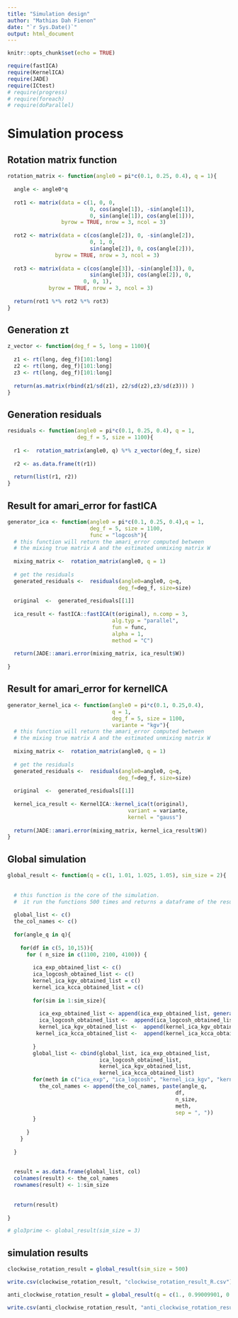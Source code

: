 ---
title: "Simulation design"
author: "Mathias Dah Fienon"
date: "`r Sys.Date()`"
output: html_document
---

```{r setup, include=FALSE}
knitr::opts_chunk$set(echo = TRUE)
```

```{r}
require(fastICA)
require(KernelICA)
require(JADE)
require(ICtest)
# require(progress)
# require(foreach)
# require(doParallel)
```

# Simulation process

## Rotation matrix function

```{r}
rotation_matrix <- function(angle0 = pi*c(0.1, 0.25, 0.4), q = 1){
  
  angle <- angle0*q
  
  rot1 <- matrix(data = c(1, 0, 0,
                          0, cos(angle[1]), -sin(angle[1]),
                          0, sin(angle[1]), cos(angle[1])), 
                 byrow = TRUE, nrow = 3, ncol = 3)
  
  rot2 <- matrix(data = c(cos(angle[2]), 0, -sin(angle[2]),
                          0, 1, 0,
                          sin(angle[2]), 0, cos(angle[2])), 
               byrow = TRUE, nrow = 3, ncol = 3)
  
  rot3 <- matrix(data = c(cos(angle[3]), -sin(angle[3]), 0,
                          sin(angle[3]), cos(angle[2]), 0,
                        0, 0, 1), 
             byrow = TRUE, nrow = 3, ncol = 3)
  
  return(rot1 %*% rot2 %*% rot3)
}

```

##  Generation zt

```{r}
z_vector <- function(deg_f = 5, long = 1100){
  
  z1 <- rt(long, deg_f)[101:long]
  z2 <- rt(long, deg_f)[101:long]
  z3 <- rt(long, deg_f)[101:long]
  
  return(as.matrix(rbind(z1/sd(z1), z2/sd(z2),z3/sd(z3))) )
}

```

##  Generation residuals

```{r}
residuals <- function(angle0 = pi*c(0.1, 0.25, 0.4), q = 1, 
                      deg_f = 5, size = 1100){
  
  r1 <-  rotation_matrix(angle0, q) %*% z_vector(deg_f, size)
  
  r2 <- as.data.frame(t(r1))
  
  return(list(r1, r2))
}
```



## Result for amari_error for fastICA

```{r}
generator_ica <- function(angle0 = pi*c(0.1, 0.25, 0.4),q = 1,
                          deg_f = 5, size = 1100, 
                          func = "logcosh"){
  # this function will return the amari_error computed between 
  # the mixing true matrix A and the estimated unmixing matrix W
  
  mixing_matrix <-  rotation_matrix(angle0, q = 1)
  
  # get the residuals
  generated_residuals <-  residuals(angle0=angle0, q=q, 
                                   deg_f=deg_f, size=size)
  
  original  <-  generated_residuals[[1]]
  
  ica_result <- fastICA::fastICA(t(original), n.comp = 3,
                                 alg.typ = "parallel", 
                                 fun = func, 
                                 alpha = 1,
                                 method = "C")
  
  return(JADE::amari.error(mixing_matrix, ica_result$W))
  
}
```




## Result for amari_error for kernelICA

```{r}
generator_kernel_ica <- function(angle0 = pi*c(0.1, 0.25,0.4),
                                 q = 1,
                                 deg_f = 5, size = 1100, 
                                 variante = "kgv"){
  # this function will return the amari_error computed between 
  # the mixing true matrix A and the estimated unmixing matrix W
  
  mixing_matrix <-  rotation_matrix(angle0, q = 1)
  
  # get the residuals
  generated_residuals <-  residuals(angle0=angle0, q=q, 
                                   deg_f=deg_f, size=size)
  
  original  <-  generated_residuals[[1]]
  
  kernel_ica_result <- KernelICA::kernel_ica(t(original), 
                                      variant = variante,
                                      kernel = "gauss")
  
  return(JADE::amari.error(mixing_matrix, kernel_ica_result$W))
}
```


## Global simulation

```{r}
global_result <- function(q = c(1, 1.01, 1.025, 1.05), sim_size = 2){
  
  
  # this function is the core of the simulation.
  #  it run the functions 500 times and returns a dataframe of the result
  
  global_list <- c()
  the_col_names <- c()
  
  for(angle_q in q){
    
    for(df in c(5, 10,15)){
      for ( n_size in c(1100, 2100, 4100)) {
        
        ica_exp_obtained_list <- c()
        ica_logcosh_obtained_list <- c()
        kernel_ica_kgv_obtained_list = c()
        kernel_ica_kcca_obtained_list = c()
        
        for(sim in 1:sim_size){
          
          ica_exp_obtained_list <- append(ica_exp_obtained_list, generator_ica(q = angle_q, deg_f = df, size = n_size, func = "exp"))
          ica_logcosh_obtained_list <-  append(ica_logcosh_obtained_list, generator_ica(q = angle_q, deg_f = df, size = n_size, func = "logcosh"))
          kernel_ica_kgv_obtained_list <-  append(kernel_ica_kgv_obtained_list, generator_kernel_ica(q = angle_q, deg_f = df, size = n_size, variante = "kgv"))
         kernel_ica_kcca_obtained_list <-  append(kernel_ica_kcca_obtained_list, generator_kernel_ica(q = angle_q, deg_f = df, size = n_size, variante = "kcca"))
                                                       
        }
        global_list <- cbind(global_list, ica_exp_obtained_list,
                             ica_logcosh_obtained_list,
                             kernel_ica_kgv_obtained_list,
                             kernel_ica_kcca_obtained_list)
        for(meth in c("ica_exp", "ica_logcosh", "kernel_ica_kgv", "kernel_ica_kcca")){
          the_col_names <- append(the_col_names, paste(angle_q,
                                                     df,
                                                     n_size,
                                                     meth,
                                                     sep = ", "))
        }
        
      }
    }
    
  }
  
  
  result = as.data.frame(global_list, col)
  colnames(result) <- the_col_names
  rownames(result) <- 1:sim_size
  
  
  return(result)
  
}

```

```{r}
# glo3prime <- global_result(sim_size = 3)
```


## simulation results


```{r}
clockwise_rotation_result = global_result(sim_size = 500)
```

```{r}
write.csv(clockwise_rotation_result, "clockwise_rotation_result_R.csv")
```


```{r}
anti_clockwise_rotation_result = global_result(q = c(1., 0.99009901, 0.97560976, 0.95238095), sim_size = 500)
```

```{r}
write.csv(anti_clockwise_rotation_result, "anti_clockwise_rotation_result_R.csv")
```





